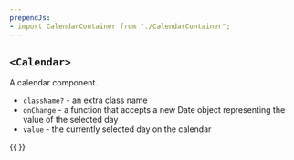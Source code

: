 ```yaml
---
prependJs:
- import CalendarContainer from "./CalendarContainer";
---
```


## `<Calendar>`

A calendar component.

* `className?` - an extra class name
* `onChange` - a function that accepts a new Date object representing the value of the selected day
* `value` - the currently selected day on the calendar

{{
  <CalendarContainer />
}}
